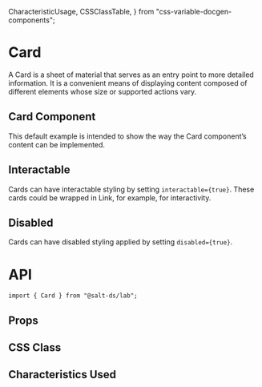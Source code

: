  CharacteristicUsage,
  CSSClassTable,
} from "css-variable-docgen-components";

<Meta of={CardStories} />

# Card

A Card is a sheet of material that serves as an entry point to more detailed information. It is a convenient means of displaying content composed of different elements whose size or supported actions vary.

## Card Component

This default example is intended to show the way the Card component’s content can be implemented.

<Canvas>
  <Story of={CardStories.Default} />
</Canvas>

## Interactable

Cards can have interactable styling by setting `interactable={true}`. These cards could be wrapped in Link, for example, for interactivity.

<Canvas>
  <Story of={CardStories.Interactable} />
</Canvas>

## Disabled

Cards can have disabled styling applied by setting `disabled={true}`.

<Canvas>
  <Story of={CardStories.Disabled} />
</Canvas>

# API

```
import { Card } from "@salt-ds/lab";
```

## Props

<ArgsTable of={Card} />

## CSS Class

<CSSClassTable of={Card} />

## Characteristics Used

<CharacteristicUsage of={Card} />
